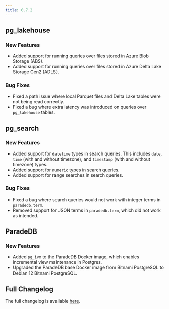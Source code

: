 ```yaml
---
title: 0.7.2
---
```


## pg_lakehouse

### New Features

- Added support for running queries over files stored in Azure Blob Storage (ABS).
- Added support for running queries over files stored in Azure Delta Lake Storage Gen2 (ADLS).

### Bug Fixes

- Fixed a path issue where local Parquet files and Delta Lake tables were not being read correctly.
- Fixed a bug where extra latency was introduced on queries over `pg_lakehouse` tables.

## pg_search

### New Features

- Added support for `datetime` types in search queries. This includes `date`, `time` (with and without timezone), and `timestamp` (with and without timezone) types.
- Added support for `numeric` types in search queries.
- Added support for range searches in search queries.

### Bug Fixes

- Fixed a bug where search queries would not work with integer terms in `paradedb.term`.
- Removed support for JSON terms in `paradedb.term`, which did not work as intended.

## ParadeDB

### New Features

- Added `pg_ivm` to the ParadeDB Docker image, which enables incremental view maintenance in Postgres.
- Upgraded the ParadeDB base Docker image from Bitnami PostgreSQL to Debian 12 Bitnami PostgreSQL.

## Full Changelog

The full changelog is available [here](https://github.com/paradedb/paradedb/releases/tag/v0.7.2).
